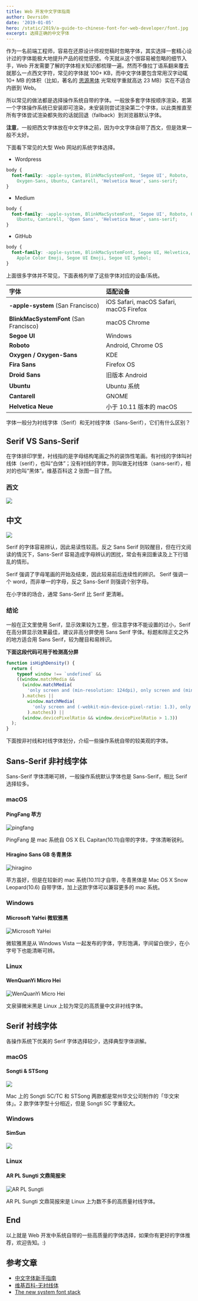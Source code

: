 ```yaml
---
title: Web 开发中文字体指南
author: Devrsi0n
date: '2019-01-05'
hero: /static/2019/a-guide-to-chinese-font-for-web-developer/font.jpg
excerpt: 选择正确的中文字体
---
```


<!-- > 头图来自[思源宋体](https://source.typekit.com/source-han-serif/cn/) -->

作为一名前端工程师，容易在还原设计师视觉稿时忽略字体，其实选择一套精心设计过的字体能极大地提升产品的视觉感受。今天就从这个很容易被忽略的细节入手，Web 开发需要了解的字体相关知识都梳理一遍。然而不像拉丁语系翻来覆去就那么一点西文字符，常见的字体就 100+ KB，而中文字体要包含常用汉字动辄 10+ MB 的体积（比如，著名的 [思源黑体](https://github.com/adobe-fonts/source-han-sans/tree/release) 光常规字重就高达 23 MB）实在不适合内嵌到 Web。

所以常见的做法都是选择操作系统自带的字体。一般放多套字体按顺序渲染，若第一个字体操作系统已安装即可渲染，未安装则尝试渲染第二个字体，以此类推直至所有字体尝试渲染都失败的话就回退（fallback）到浏览器默认字体。

**注意**，一般把西文字体放在中文字体之前，因为中文字体自带了西文，但是效果一般不太好。

下面看下常见的大型 Web 网站的系统字体选择。

- Wordpress

```css
body {
  font-family: -apple-system, BlinkMacSystemFont, 'Segoe UI', Roboto,
    Oxygen-Sans, Ubuntu, Cantarell, 'Helvetica Neue', sans-serif;
}
```

- Medium

```css
body {
  font-family: -apple-system, BlinkMacSystemFont, 'Segoe UI', Roboto, Oxygen,
    Ubuntu, Cantarell, 'Open Sans', 'Helvetica Neue', sans-serif;
}
```

- GitHub

```css
body {
  font-family: -apple-system, BlinkMacSystemFont, Segoe UI, Helvetica, Arial, sans-serif,
    Apple Color Emoji, Segoe UI Emoji, Segoe UI Symbol;
}
```

上面很多字体并不常见，下面表格列举了这些字体对应的设备/系统。

| 字体                                   | 适配设备                                |
| :------------------------------------- | :-------------------------------------- |
| **-apple-system** (San Francisco)      | iOS Safari, macOS Safari, macOS Firefox |
| **BlinkMacSystemFont** (San Francisco) | macOS Chrome                            |
| **Segoe UI**                           | Windows                                 |
| **Roboto**                             | Android, Chrome OS                      |
| **Oxygen / Oxygen-Sans**               | KDE                                     |
| **Fira Sans**                          | Firefox OS                              |
| **Droid Sans**                         | 旧版本 Android                          |
| **Ubuntu**                             | Ubuntu 系统                             |
| **Cantarell**                          | GNOME                                   |
| **Helvetica Neue**                     | 小于 10.11 版本的 macOS                 |

字体一般分为衬线字体（Serif）和无衬线字体（Sans-Serif），它们有什么区别？

## Serif VS Sans-Serif

在字体排印学里，衬线指的是字母结构笔画之外的装饰性笔画。有衬线的字体叫衬线体（serif），也叫“白体”；没有衬线的字体，则叫做无衬线体（sans-serif），相对的也叫“黑体”。维基百科这 2 张图一目了然。

### 西文

![](/static/2019/a-guide-to-chinese-font-for-web-developer/serif-and-sans-serif.png)

## 中文

![](/static/2019/a-guide-to-chinese-font-for-web-developer/serif-and-sans-serif-2.png)

Serif 的字体容易辨认，因此易读性较高。反之 Sans Serif 则较醒目，但在行文阅读的情況下，Sans-Serif 容易造成字母辨认的困扰，常会有来回重读及上下行错乱的情形。

Serif 强调了字母笔画的开始及结束，因此较易前后连续性的辨识。
Serif 强调一个 word，而非单一的字母，反之 Sans-Serif 则强调个别字母。

在小字体的场合，通常 Sans-Serif 比 Serif 更清晰。

### 结论

一般在正文里使用 Serif，显示效果较为工整，但注意字体不能设置的过小，Serif 在高分屏显示效果最佳，建议非高分屏使用 Sans Serif 字体。标题和除正文之外的地方适合用 Sans Serif，较为醒目和易辨识。

**下面这段代码可用于检测高分屏**

```js
function isHighDensity() {
  return (
    typeof window !== `undefined` &&
    ((window.matchMedia &&
      (window.matchMedia(
        'only screen and (min-resolution: 124dpi), only screen and (min-resolution: 1.3dppx), only screen and (min-resolution: 48.8dpcm)'
      ).matches ||
        window.matchMedia(
          'only screen and (-webkit-min-device-pixel-ratio: 1.3), only screen and (-o-min-device-pixel-ratio: 2.6/2), only screen and (min--moz-device-pixel-ratio: 1.3), only screen and (min-device-pixel-ratio: 1.3)'
        ).matches)) ||
      (window.devicePixelRatio && window.devicePixelRatio > 1.3))
  );
}
```

下面按非衬线和衬线字体划分，介绍一些操作系统自带的较美观的字体。

## Sans-Serif 非衬线字体

Sans-Serif 字体清晰可辨，一般操作系统默认字体也是 Sans-Serif，相比 Serif 选择较多。

### macOS

#### PingFang 苹方

![pingfang](/static/2019/a-guide-to-chinese-font-for-web-developer/pingfang.jpg)

PingFang 是 mac 系统自 OS X EL Capitan(10.11)自带的字体，字体清晰锐利。

#### Hiragino Sans GB 冬青黑体

![hiragino](/static/2019/a-guide-to-chinese-font-for-web-developer/hiragino.png)

苹方虽好，但是在较新的 mac 系统(10.11)才自带，冬青黑体是 Mac OS X Snow Leopard(10.6) 自带字体，加上这款字体可以兼容更多的 mac 系统。

### Windows

#### Microsoft YaHei 微软雅黑

![Microsoft YaHei](/static/2019/a-guide-to-chinese-font-for-web-developer/msyh.jpg)

微软雅黑是从 Windows Vista 一起发布的字体，字形饱满，字间留白很少，在小字号下也能清晰可辨。

### Linux

#### WenQuanYi Micro Hei

![WenQuanYi Micro Hei](/static/2019/a-guide-to-chinese-font-for-web-developer/wenquanyi-microhei.png)

文泉驿微米黑是 Linux 上较为常见的高质量中文非衬线字体。

## Serif 衬线字体

各操作系统下优美的 Serif 字体选择较少，选择典型字体讲解。

### macOS

#### Songti & STSong

![](/static/2019/a-guide-to-chinese-font-for-web-developer/songti-sc&stsong.png)

Mac 上的 Songti SC/TC 和 STSong 两款都是常州华文公司制作的「华文宋体」。2 款字体字型十分相近，但是 Songti SC 字重较大。

### Windows

#### SimSun

![](/static/2019/a-guide-to-chinese-font-for-web-developer/simsun.png)

### Linux

#### AR PL Sungti 文鼎简报宋

![AR PL Sungti](/static/2019/a-guide-to-chinese-font-for-web-developer/ar-pl-sungti.png)

AR PL Sungti 文鼎简报宋是 Linux 上为数不多的高质量衬线字体。

## End

以上就是 Web 开发中系统自带的一些高质量的字体选择，如果你有更好的字体推荐，欢迎告知。:)

## 参考文章

- [中文字体新手指南](http://fuxiaopang.cn/the-complete-beginners-guide-to-chinese-fonts/)
- [维基百科-无衬线体](https://zh.wikipedia.org/zh-hans/%E6%97%A0%E8%A1%AC%E7%BA%BF%E4%BD%93)
- [The new system font stack](https://bitsofco.de/the-new-system-font-stack/)

